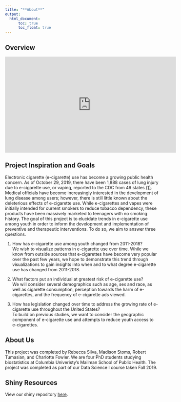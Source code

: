```yaml
---
title: "**About**"
output: 
  html_document:
      toc: true
      toc_float: true
---
```


## Overview


<iframe width="560" height="315" src="https://www.youtube.com/embed/RNfQ86Tyv4U" frameborder="0" allow="accelerometer; autoplay; encrypted-media; gyroscope; picture-in-picture" allowfullscreen></iframe>

## Project Inspiration and Goals
Electronic cigarette (e-cigarette) use has become a growing public health concern. As of October 29, 2019, there have been 1,888 cases of lung injury due to e-cigarette use, or vaping, reported to the CDC from 49 states [(1)](https://www.cdc.gov/tobacco/basic_information/e-cigarettes/severe-lung-disease.html). Medical officials have become increasingly interested in the development of lung disease among users; however, there is still little known about the deleterious effects of e-cigarette use. While e-cigarettes and vapes were initially intended for current smokers to reduce tobacco dependency, these products have been massively marketed to teenagers with no smoking history. The goal of this project is to elucidate trends in e-cigarette use among youth in order to inform the development and implementation of preventive and therapeutic interventions. To do so, we aim to answer three questions. 

1. How has e-cigarette use among youth changed from 2011-2018?  
We wish to visualize patterns in e-cigarette use over time. While we know from outside sources that e-cigarettes have become very popular over the past few years, we hope to demonstrate this trend through visualizations to gain insights into when and to what degree e-cigarette use has changed from 2011-2018.

2. What factors put an individual at greatest risk of e-cigarette use?  
We will consider several demographics such as age, sex and race, as well as cigarette consumption, perception towards the harm of e-cigarettes, and the frequency of e-cigarette ads viewed.

3. How has legislation changed over time to address the growing rate of e-cigarette use throughout the United States?  
To build on previous studies, we want to consider the geographic component of e-cigarette use and attempts to reduce youth access to e-cigarettes.


## About Us

This project was completed by Rebecca Silva, Madison Stoms, Robert Tumasian, and Charlotte Fowler. We are four PhD students studying biostatistics at Columbia Univeristy's Mailman School of Public Health. The project was completed as part of our Data Science I course taken Fall 2019.


## Shiny Resources

View our shiny repository [here](https://github.com/rsilva19/shiny_projects). 